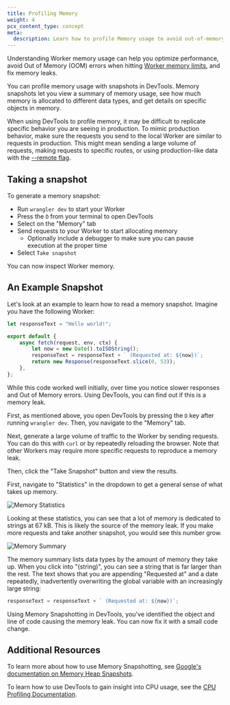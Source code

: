 ```yaml
---
title: Profiling Memory
weight: 4
pcx_content_type: concept
meta:
  description: Learn how to profile Memory usage to avoid out-of-memory errors and optimize your Worker
---
```


Understanding Worker memory usage can help you optimize performance, avoid Out of Memory (OOM) errors
when hitting [Worker memory limits](/workers/platform/limits/#memory), and fix memory leaks.

You can profile memory usage with snapshots in DevTools. Memory snapshots let you view a summary of
memory usage, see how much memory is allocated to different data types, and get details on specific
objects in memory.

When using DevTools to profile memory, it may be difficult to replicate specific behavior you are
seeing in production. To mimic production behavior, make sure the requests you send to the local Worker
are similar to requests in production. This might mean sending a large volume of requests, making requests
to specific routes, or using production-like data with the [--remote flag](/workers/development-testing/#remote-bindings).

## Taking a snapshot

To generate a memory snapshot:

- Run `wrangler dev` to start your Worker
- Press the `D` from your terminal to open DevTools
- Select on the "Memory" tab
- Send requests to your Worker to start allocating memory
  - Optionally include a debugger to make sure you can pause execution at the proper time
- Select `Take snapshot`

You can now inspect Worker memory.

## An Example Snapshot

Let's look at an example to learn how to read a memory snapshot. Imagine you have the following Worker:

```js title="index.js"
let responseText = "Hello world!";

export default {
	async fetch(request, env, ctx) {
		let now = new Date().toISOString();
		responseText = responseText + ` (Requested at: ${now})`;
		return new Response(responseText.slice(0, 53));
	},
};
```

While this code worked well initially, over time you notice slower responses and
Out of Memory errors. Using DevTools, you can find out if this is a memory leak.

First, as mentioned above, you open DevTools by pressing the `D` key after running `wrangler dev`.
Then, you navigate to the "Memory" tab.

Next, generate a large volume of traffic to the Worker by sending requests. You can do this with `curl` or by
repeatedly reloading the browser. Note that other Workers may require more specific requests to reproduce
a memory leak.

Then, click the "Take Snapshot" button and view the results.

First, navigate to "Statistics" in the dropdown to get a general sense of what takes up memory.

![Memory Statistics](~/assets/images/workers/observability/memory-stats.png)

Looking at these statistics, you can see that a lot of memory is dedicated to strings at 67 kB. This is
likely the source of the memory leak. If you make more requests and take another snapshot, you would see
this number grow.

![Memory Summary](~/assets/images/workers/observability/memory-summary.png)

The memory summary lists data types by the amount of memory they take up. When you click into "(string)", you can see
a string that is far larger than the rest. The text shows that you are appending "Requested at" and a date repeatedly,
inadvertently overwriting the global variable with an increasingly large string:

```js
responseText = responseText + ` (Requested at: ${now})`;
```

Using Memory Snapshotting in DevTools, you've identified the object and line of code causing the memory leak.
You can now fix it with a small code change.

## Additional Resources

To learn more about how to use Memory Snapshotting, see [Google's documentation on Memory Heap Snapshots](https://developer.chrome.com/docs/devtools/memory-problems/heap-snapshots).

To learn how to use DevTools to gain insight into CPU usage, see the [CPU Profiling Documentation](/workers/observability/dev-tools/cpu-usage/).
